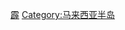 {{Catnav|頁面分類|地理|行政区划|各國行政區劃}}
{{Catnav|頁面分類|地理|国家|按國家分類|各國行政區劃}}
{{Catnav|頁面分類|地理|国家|亚洲国家|马来西亚}}
{{Catnav|頁面分類|地理|各國地理|馬來西亞地理}}
{{Catnav|頁面分類|各種主題的頁面分類|按國家分類|各國行政區劃}}
{{Catnav|頁面分類|各種主題的頁面分類|按國家分類|各國地理|馬來西亞地理}}
{{Catnav|頁面分類|人类社会|政治|行政区划|各國行政區劃}}

{{Catmore}}
{{Commons category|Perak}}

[[Category:马来西亚州属|霹]]
[[Category:马来西亚半岛|Category:马来西亚半岛]]